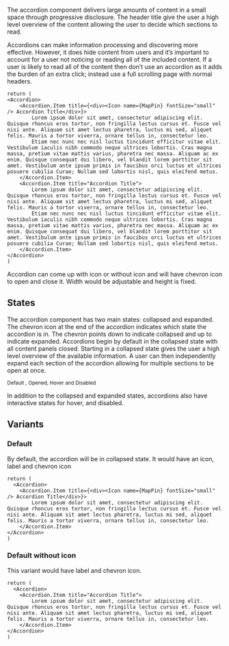 
The accordion component delivers large amounts of content in a small space through progressive disclosure. The header title give the user a high level overview of the content allowing the user to decide which sections to read.

Accordions can make information processing and discovering more effective. However, it does hide content from users and it’s important to account for a user not noticing or reading all of the included content. If a user is likely to read all of the content then don’t use an accordion as it adds the burden of an extra click; instead use a full scrolling page with normal headers.

<Documenter component={props.components}>

```
return (
<Accordion>
    <Accordion.Item title={<div><Icon name={MapPin} fontSize="small" /> Accordion Title</div>}>
        Lorem ipsum dolor sit amet, consectetur adipiscing elit. Quisque rhoncus eros tortor, non fringilla lectus cursus et. Fusce vel nisi ante. Aliquam sit amet lectus pharetra, luctus mi sed, aliquet felis. Mauris a tortor viverra, ornare tellus in, consectetur leo.
        Etiam nec nunc nec nisl luctus tincidunt efficitur vitae elit. Vestibulum iaculis nibh commodo neque ultrices lobortis. Cras magna massa, pretium vitae mattis varius, pharetra nec massa. Aliquam ac ex enim. Quisque consequat dui libero, vel blandit lorem porttitor sit amet. Vestibulum ante ipsum primis in faucibus orci luctus et ultrices posuere cubilia Curae; Nullam sed lobortis nisl, quis eleifend metus.
    </Accordion.Item>
    <Accordion.Item title="Accordion Title">
        Lorem ipsum dolor sit amet, consectetur adipiscing elit. Quisque rhoncus eros tortor, non fringilla lectus cursus et. Fusce vel nisi ante. Aliquam sit amet lectus pharetra, luctus mi sed, aliquet felis. Mauris a tortor viverra, ornare tellus in, consectetur leo.
        Etiam nec nunc nec nisl luctus tincidunt efficitur vitae elit. Vestibulum iaculis nibh commodo neque ultrices lobortis. Cras magna massa, pretium vitae mattis varius, pharetra nec massa. Aliquam ac ex enim. Quisque consequat dui libero, vel blandit lorem porttitor sit amet. Vestibulum ante ipsum primis in faucibus orci luctus et ultrices posuere cubilia Curae; Nullam sed lobortis nisl, quis eleifend metus.
    </Accordion.Item>
</Accordion>
)
```

</Documenter>

Accordion can come up with icon or without icon and will have chevron icon to open and close it. 
Width would be adjustable and height is fixed.

## States
The accordion component has two main states: collapsed and expanded. The chevron icon at the end of the accordion indicates which state the accordion is in. The chevron points down to indicate collapsed and up to indicate expanded.
Accordions begin by default in the collapsed state with all content panels closed. Starting in a collapsed state gives the user a high level overview of the available information.
A user can then independently expand each section of the accordion allowing for multiple sections to be open at once.

<ImagePreview background={true}>
    <Layout type="row">
        <Accordion0 />
        <Accordion1 />
        <Accordion2 />
        <Accordion3 />
    </Layout>
</ImagePreview>

<small>Default , Opened, Hover and Disabled</small>

In addition to the collapsed and expanded states, accordions also have interactive states for hover, and disabled.

## Variants

### Default

By default, the accordion will be in collapsed state. It would have an icon, label  and chevron icon

<Documenter component={props.components}>

```preview
return (
  <Accordion>
    <Accordion.Item title={<div><Icon name={MapPin} fontSize="small" /> Accordion Title</div>}>
        Lorem ipsum dolor sit amet, consectetur adipiscing elit. Quisque rhoncus eros tortor, non fringilla lectus cursus et. Fusce vel nisi ante. Aliquam sit amet lectus pharetra, luctus mi sed, aliquet felis. Mauris a tortor viverra, ornare tellus in, consectetur leo.
    </Accordion.Item>
</Accordion>
)
```

</Documenter>

### Default without icon

This variant would have label and chevron icon. 

<Documenter component={props.components}>

```preview
return (
  <Accordion>
    <Accordion.Item title="Accordion Title">
        Lorem ipsum dolor sit amet, consectetur adipiscing elit. Quisque rhoncus eros tortor, non fringilla lectus cursus et. Fusce vel nisi ante. Aliquam sit amet lectus pharetra, luctus mi sed, aliquet felis. Mauris a tortor viverra, ornare tellus in, consectetur leo.
    </Accordion.Item>
</Accordion>
)
```

</Documenter>